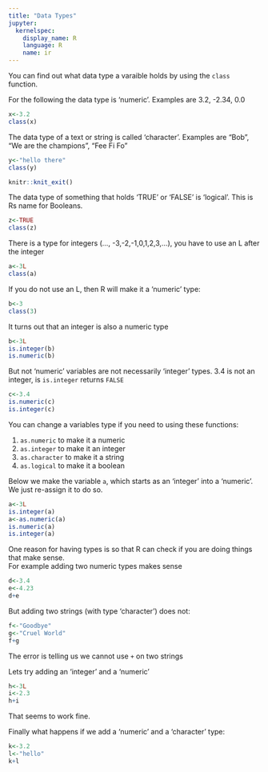 ```yaml
---
title: "Data Types"
jupyter:
  kernelspec:
    display_name: R
    language: R
    name: ir
---
```


You can find out what data type a varaible holds by using the `class` function. 

For the following the data type is 'numeric'. Examples are 3.2, -2.34, 0.0
 
```r
x<-3.2
class(x)
```

The data type of a text or string is called 'character'. Examples are "Bob", "We are the champions", "Fee Fi Fo" 

```r
y<-"hello there"
class(y)
```

```r
knitr::knit_exit()
```

The data type of something that holds 'TRUE' or 'FALSE' is 'logical'. This is Rs name for Booleans. 
```r
z<-TRUE
class(z)
```

There is a type for integers (..., -3,-2,-1,0,1,2,3,...), you have to use an L after the integer 
```r
a<-3L
class(a)
```

If you do not use an L, then R will make it a 'numeric' type:
```r
b<-3
class(3)
```

It turns out that an integer is also a numeric type
```r
b<-3L
is.integer(b)
is.numeric(b)
```

But not 'numeric' variables are not necessarily 'integer' types. 3.4 is not an integer, is `is.integer` returns `FALSE`
```r
c<-3.4
is.numeric(c)
is.integer(c)
```

You can change a variables type if you need to using these functions:

1.  `as.numeric` to make it a numeric
1.  `as.integer` to make it an integer
1.  `as.character` to make it a string 
1.  `as.logical` to make it a boolean 

Below we make the variable `a`, which starts as an 'integer' into a 'numeric'. We just re-assign it to do so.
```r
a<-3L
is.integer(a)
a<-as.numeric(a)
is.numeric(a)
is.integer(a)
```

One reason for having types is so that R can check if you are doing things that make sense.  
For example adding two numeric types makes sense
```r
d<-3.4
e<-4.23
d+e
```

But adding two strings (with type 'character') does not:
```r
f<-"Goodbye"
g<-"Cruel World"
f+g
```

The error is telling us we cannot use `+` on two strings

Lets try adding an 'integer' and a 'numeric'

```r
h<-3L
i<-2.3
h+i
```

That seems to work fine.

Finally what happens if we add a 'numeric' and a 'character' type: 

```r
k<-3.2
l<-"hello"
k+l
```

